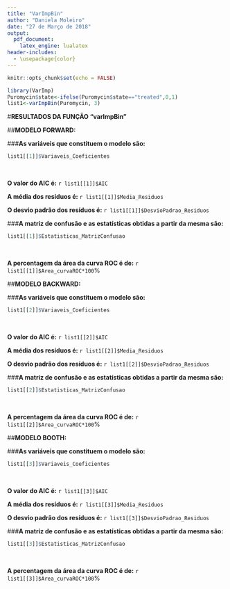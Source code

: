 ---
title: "VarImpBin"
author: "Daniela Moleiro"
date: "27 de Março de 2018"
output: 
  pdf_document: 
    latex_engine: lualatex
header-includes:
  - \usepackage{color}
---

```{r setup, include=FALSE}
knitr::opts_chunk$set(echo = FALSE)
```


```{r varImpBin, echo=FALSE, cache=FALSE, include=FALSE, results=FALSE, warning=FALSE, comment=FALSE, warning=FALSE}
library(VarImp)
Puromycin$state<-ifelse(Puromycin$state=="treated",0,1) 
list1<-varImpBin(Puromycin, 3)
```
#**RESULTADOS DA FUNÇÃO "varImpBin"**

##\color{blue}**MODELO FORWARD:**\color{black}

###**As variáveis que constituem o modelo são:**  
```{r, echo=FALSE}
list1[[1]]$Variaveis_Coeficientes
```
&nbsp;

**O valor do AIC é:**
`r list1[[1]]$AIC`

**A média dos resíduos é:**
`r list1[[1]]$Media_Residuos`

**O desvio padrão dos resíduos é:**
`r list1[[1]]$DesvioPadrao_Residuos`


###**A matriz de confusão e as estatísticas obtidas a partir da mesma são:**
```{r, echo=FALSE}
list1[[1]]$Estatisticas_MatrizConfusao
```

&nbsp;

**A percentagem da área da curva ROC é de:**
`r list1[[1]]$Area_curvaROC*100`%


##\color{blue}**MODELO BACKWARD:**\color{black}

###**As variáveis que constituem o modelo são:**
```{r, echo=FALSE}
list1[[2]]$Variaveis_Coeficientes
```

&nbsp;

**O valor do AIC é:**
`r list1[[2]]$AIC`

**A média dos resíduos é:** 
`r list1[[2]]$Media_Residuos`

**O desvio padrão dos resíduos é:** 
`r list1[[2]]$DesvioPadrao_Residuos`


###**A matriz de confusão e as estatísticas obtidas a partir da mesma são:**
```{r, echo=FALSE}
list1[[2]]$Estatisticas_MatrizConfusao
```

&nbsp;

**A percentagem da área da curva ROC é de:**
`r list1[[2]]$Area_curvaROC*100`%


##\color{blue}**MODELO BOOTH:**\color{black}

###**As variáveis que constituem o modelo são:**
```{r, echo=FALSE}
list1[[3]]$Variaveis_Coeficientes
```

&nbsp;

**O valor do AIC é:**
`r list1[[3]]$AIC`

**A média dos resíduos é:**
`r list1[[3]]$Media_Residuos`

**O desvio padrão dos resíduos é:**
`r list1[[3]]$DesvioPadrao_Residuos`


###**A matriz de confusão e as estatísticas obtidas a partir da mesma são:**
```{r, echo=FALSE}
list1[[3]]$Estatisticas_MatrizConfusao
```

&nbsp;

**A percentagem da área da curva ROC é de:**
`r list1[[3]]$Area_curvaROC*100`%
